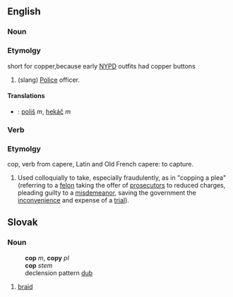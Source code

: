 ==English==
===Noun===
===Etymolgy===
short for copper,because early [[NYPD]] outfits had copper buttons
# (slang) [[Police]] officer.
====Translations====
*{{sk}}: [[poliš]] ''m'', [[hekáč]] ''m''
===Verb===
===Etymolgy===cop, verb  from capere, Latin and Old French 
capere: to capture. 
# Used colloquially to take, especially fraudulently, as in "copping a plea" (referring to a [[felon]] taking the offer of [[prosecutor]]s to reduced charges, pleading guilty to a [[misdemeanor]], saving the government the [[inconvenience]] and expense of a [[trial]]).

==Slovak==
=== Noun ===
:'''cop''' ''m'', '''copy''' ''pl''
:'''cop''' ''stem''
:declension pattern [[Slovak declension pattern dub|dub]]
#[[braid]]